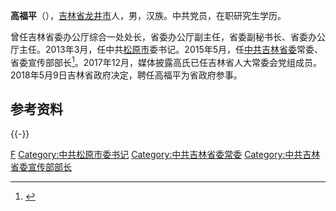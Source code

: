 '''高福平'''（{{bd|1964年|5月||catIdx=G高}}），[[吉林省|吉林省]][[龙井市|龙井市]]人，男，汉族。中共党员，在职研究生学历。

曾任吉林省委办公厅综合一处处长，省委办公厅副主任，省委副秘书长、省委办公厅主任。2013年3月，任中共[[松原市_(吉林省)|松原市]]委书记。2015年5月，任[[中共吉林省委|中共吉林省委]]常委、省委宣传部部长<ref>{{cite web|url=http://renshi.people.com.cn/n/2015/0519/c139617-27021041.html|title=高福平同志任吉林省委常委、宣传部部长|publisher=中国共产党新闻网|accessdate=2015-05-19|archive-date=2015-05-22|archive-url=https://web.archive.org/web/20150522144119/http://renshi.people.com.cn/n/2015/0519/c139617-27021041.html|dead-url=no}}</ref>。2017年12月，媒体披露高氏已任吉林省人大常委会党组成员。2018年5月9日吉林省政府决定，聘任高福平为省政府参事。

==参考资料==
{{reflist}}

{{-}}
{{start box}}
{{s-ppo|cpc}}
{{s-before|[[庄严_(中共)|庄 严]]}}
{{s-title|[[中国共产党吉林省委员会|中国共产党吉林省委员会]]宣传部部长|2015年5月－2017年4月}}
{{s-after|[[王晓萍_(官员)|王晓萍]]}}
{{s-before|[[王常松|王常松]]}}
{{s-title|[[中国共产党松原市委员会|中国共产党松原市委员会]]书记|2013年3月－2015年5月}}
{{s-after|[[李相国_(政治人物)|李相国]]}}
{{end box}}

[[Category:高姓|F]]
[[Category:中共松原市委书记|Category:中共松原市委书记]]
[[Category:中共吉林省委常委|Category:中共吉林省委常委]]
[[Category:中共吉林省委宣传部部长|Category:中共吉林省委宣传部部长]]